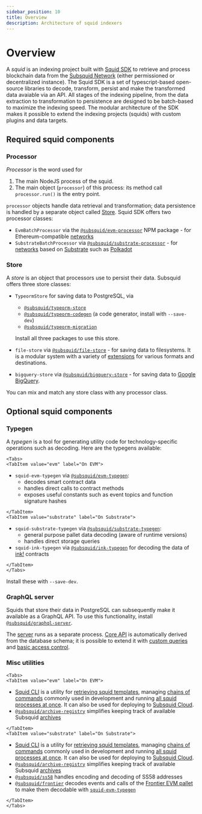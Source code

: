 ```yaml
---
sidebar_position: 10
title: Overview
description: Architecture of squid indexers
---
```



# Overview

A _squid_ is an indexing project built with [Squid SDK](https://github.com/subsquid/squid-sdk) to retrieve and process blockchain data from the [Subsquid Network](/subsquid-network/overview)
(either permissioned or decentralized instance). The Squid SDK is a set of typescript-based open-source libraries to decode, transform, persist and 
make the transformed data avaiable via an API. All stages of the indexing pipeline, from the data extraction
to transformation to persistence are designed to be batch-based to maximize the indexing speed. The modular architecture of the SDK
makes it possible to extend the indexing projects (squids) with custom plugins and data targets.

## Required squid components

### Processor

_Processor_ is the word used for

1. The main NodeJS process of the squid.
2. The main object (`processor`) of this process: its method call `processor.run()` is the entry point.

`processor` objects handle data retrieval and transformation; data persistence is handled by a separate object called [Store](#store). Squid SDK offers two processor classes:

* `EvmBatchProcessor` via the [`@subsquid/evm-processor`](https://www.npmjs.com/package/@subsquid/evm-processor) NPM package - for Ethereum-compatible [networks](/subsquid-network/reference/evm-networks)
* `SubstrateBatchProcessor` via [`@subsquid/substrate-processor`](https://www.npmjs.com/package/@subsquid/substrate-processor) - for [networks](/subsquid-network/reference/substrate-networks) based on [Substrate](https://substrate.io) such as [Polkadot](https://polkadot.network)

### Store

A _store_ is an object that processors use to persist their data. Subsquid offers three store classes:

* `TypeormStore` for saving data to PostgreSQL, via
  - [`@subsquid/typeorm-store`](https://www.npmjs.com/package/@subsquid/typeorm-store)
  - [`@subsquid/typeorm-codegen`](https://www.npmjs.com/package/@subsquid/typeorm-codegen) (a code generator, install with `--save-dev`)
  - [`@subsquid/typeorm-migration`](https://www.npmjs.com/package/@subsquid/typeorm-migration)

  Install all three packages to use this store.
* `file-store` via [`@subsquid/file-store`](https://www.npmjs.com/package/@subsquid/file-store) - for saving data to filesystems. It is a modular system with a variety of [extensions](/sdk/reference/store/file) for various formats and destinations.
* `bigquery-store` via [`@subsquid/bigquery-store`](https://www.npmjs.com/package/@subsquid/bigquery-store) - for saving data to [Google BigQuery](https://cloud.google.com/bigquery).

You can mix and match any store class with any processor class.

## Optional squid components

### Typegen

A _typegen_ is a tool for generating utility code for technology-specific operations such as decoding. Here are the typegens available:

```mdx-code-block
<Tabs>
<TabItem value="evm" label="On EVM">
```
* `squid-evm-typegen` via [`@subsquid/evm-typegen`](https://www.npmjs.com/package/@subsquid/evm-typegen):
  - decodes smart contract data
  - handles direct calls to contract methods
  - exposes useful constants such as event topics and function signature hashes

```mdx-code-block
</TabItem>
<TabItem value="substrate" label="On Substrate">
```
* `squid-substrate-typegen` via [`@subsquid/substrate-typegen`](https://www.npmjs.com/package/@subsquid/substrate-typegen):
  - general purpose pallet data decoding (aware of runtime versions)
  - handles direct storage queries
* `squid-ink-typegen` via [`@subsquid/ink-typegen`](https://www.npmjs.com/package/@subsquid/ink-typegen) for decoding the data of [ink!](https://use.ink) contracts

```mdx-code-block
</TabItem>
</Tabs>
```

Install these with `--save-dev`.

### GraphQL server

Squids that store their data in PostgreSQL can subsequently make it available as a GraphQL API. To use this functionality, install [`@subsquid/graphql-server`](https://www.npmjs.com/package/@subsquid/graphql-server).

The [server](/sdk/reference/graphql-server) runs as a separate process. [Core API](/sdk/reference/openreader) is automatically derived from the database schema; it is possible to extend it with [custom queries](/sdk/reference/graphql-server/custom-resolvers) and [basic access control](/sdk/reference/graphql-server/authorization).

### Misc utilities

```mdx-code-block
<Tabs>
<TabItem value="evm" label="On EVM">
```
* [Squid CLI](/squid-cli/installation) is a utility for [retrieving squid templates](/squid-cli/init), managing [chains of commands](https://github.com/subsquid/squid-sdk/tree/master/util/commands) commonly used in development and running [all squid processes at once](/squid-cli/run). It can also be used for deploying to [Subsquid Cloud](/cloud).
* [`@subsquid/archive-registry`](https://www.npmjs.com/package/@subsquid/archive-registry) simplifies keeping track of available Subsquid [archives](/subsquid-network/overview)

```mdx-code-block
</TabItem>
<TabItem value="substrate" label="On Substrate">
```
* [Squid CLI](/squid-cli/installation) is a utility for [retrieving squid templates](/squid-cli/init), managing [chains of commands](https://github.com/subsquid/squid-sdk/tree/master/util/commands) commonly used in development and running [all squid processes at once](/squid-cli/run). It can also be used for deploying to [Subsquid Cloud](/cloud).
* [`@subsquid/archive-registry`](https://www.npmjs.com/package/@subsquid/archive-registry) simplifies keeping track of available Subsquid [archives](/subsquid-network/overview)
* [`@subsquid/ss58`](https://www.npmjs.com/package/@subsquid/ss58) handles encoding and decoding of SS58 addresses
* [`@subsquid/frontier`](https://www.npmjs.com/package/@subsquid/frontier) decodes events and calls of the [Frontier EVM pallet](https://paritytech.github.io/frontier/frame/evm.html) to make them decodable with [`squid-evm-typegen`](/sdk/reference/typegen/configuration)

```mdx-code-block
</TabItem>
</Tabs>
```
